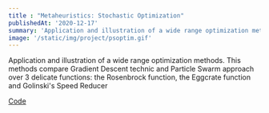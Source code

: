```yaml
---
title : "Metaheuristics: Stochastic Optimization"
publishedAt: '2020-12-17'
summary: 'Application and illustration of a wide range optimization methods'
image: '/static/img/project/psoptim.gif'
---
```


Application and illustration of a wide range optimization methods. This methods compare Gradient Descent technic and Particle Swarm approach over 3 delicate functions: the Rosenbrock function, the Eggcrate function and Golinski's Speed Reducer

<div class="col-12 col-md-3 offset-md-1 meta">
    <div class="tags"><span class="meta-heading"></span><a href="https://github.com/IsmaelMekene/Metaheuristics--Stochastic-Optimization">Code</a><span class="meta-heading"></span><span></span></div>
</div>